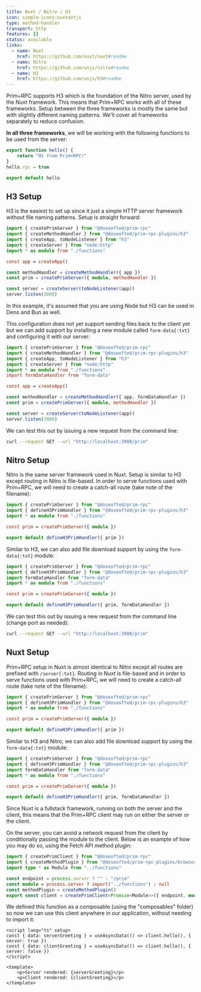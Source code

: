 ```yaml
---
title: Nuxt / Nitro / H3
icon: simple-icons:nuxtdotjs
type: method-handler
transport: http
features: []
status: available
links:
  - name: Nuxt
    href: https://github.com/nuxt/nuxt#readme
  - name: Nitro
    href: https://github.com/unjs/nitro#readme
  - name: H3
    href: https://github.com/unjs/h3#readme
---
```



Prim+RPC supports H3 which is the foundation of the Nitro server, used by the Nuxt framework. This means that Prim+RPC
works with all of these frameworks. Setup between the three frameworks is mostly the same but with slightly different
naming patterns. We'll cover all frameworks separately to reduce confusion.

**In all three frameworks**, we will be working with the following functions to be used from the server:

<CodeFile filename="functions/index.ts">

```typescript
export function hello() {
	return "Hi from Prim+RPC!"
}
hello.rpc = true

export default hello
```

</CodeFile>

## H3 Setup

H3 is the easiest to set up since it just a simple HTTP server framework without file naming patterns. Setup is straight
forward:

<CodeFile filename="index.ts">

```typescript
import { createPrimServer } from "@doseofted/prim-rpc"
import { createMethodHandler } from "@doseofted/prim-rpc-plugins/h3"
import { createApp, toNodeListener } from "h3"
import { createServer } from "node:http"
import * as module from "./functions"

const app = createApp()

const methodHandler = createMethodHandler({ app })
const prim = createPrimServer({ module, methodHandler })

const server = createServer(toNodeListener(app))
server.listen(3000)
```

</CodeFile>

In this example, it's assumed that you are using Node but H3 can be used in Deno and Bun as well.

This configuration does not yet support sending files back to the client yet but we can add support by installing a new
module called `form-data{:txt}` and configuring it with our server:

<CodeFile filename="index.ts">

```typescript {6} /formDataHandler/2
import { createPrimServer } from "@doseofted/prim-rpc"
import { createMethodHandler } from "@doseofted/prim-rpc-plugins/h3"
import { createApp, toNodeListener } from "h3"
import { createServer } from "node:http"
import * as module from "./functions"
import formDataHandler from "form-data"

const app = createApp()

const methodHandler = createMethodHandler({ app, formDataHandler })
const prim = createPrimServer({ module, methodHandler })

const server = createServer(toNodeListener(app))
server.listen(3000)
```

</CodeFile>

We can test this out by issuing a new request from the command line:

<CodeFile>

```zsh
curl --request GET --url "http://localhost:3000/prim"
```

</CodeFile>

## Nitro Setup

Nitro is the same server framework used in Nuxt. Setup is similar to H3 except routing in Nitro is file-based. In order
to serve functions used with Prim+RPC, we will need to create a catch-all route (take note of the filename):

<CodeFile filename="routes/prim/[...].ts">

```typescript
import { createPrimServer } from "@doseofted/prim-rpc"
import { defineH3PrimHandler } from "@doseofted/prim-rpc-plugins/h3"
import * as module from "./functions"

const prim = createPrimServer({ module })

export default defineH3PrimHandler({ prim })
```

</CodeFile>

Similar to H3, we can also add file download support by using the `form-data{:txt}` module:

<CodeFile filename="routes/prim/[...].ts">

```typescript {3} /formDataHandler/2
import { createPrimServer } from "@doseofted/prim-rpc"
import { defineH3PrimHandler } from "@doseofted/prim-rpc-plugins/h3"
import formDataHandler from "form-data"
import * as module from "./functions"

const prim = createPrimServer({ module })

export default defineH3PrimHandler({ prim, formDataHandler })
```

</CodeFile>

We can test this out by issuing a new request from the command line (change port as needed):

<CodeFile>

```zsh
curl --request GET --url "http://localhost:3000/prim"
```

</CodeFile>

## Nuxt Setup

Prim+RPC setup in Nuxt is almost identical to Nitro except all routes are prefixed with `/server{:txt}`. Routing in Nuxt
is file-based and in order to serve functions used with Prim+RPC, we will need to create a catch-all route (take note of
the filename):

<CodeFile filename="server/routes/prim/[...].ts">

```typescript
import { createPrimServer } from "@doseofted/prim-rpc"
import { defineH3PrimHandler } from "@doseofted/prim-rpc-plugins/h3"
import * as module from "./functions"

const prim = createPrimServer({ module })

export default defineH3PrimHandler({ prim })
```

</CodeFile>

Similar to H3 and Nitro, we can also add file download support by using the `form-data{:txt}` module:

<CodeFile filename="server/routes/prim/[...].ts">

```typescript {3} /formDataHandler/2
import { createPrimServer } from "@doseofted/prim-rpc"
import { defineH3PrimHandler } from "@doseofted/prim-rpc-plugins/h3"
import formDataHandler from "form-data"
import * as module from "./functions"

const prim = createPrimServer({ module })

export default defineH3PrimHandler({ prim, formDataHandler })
```

</CodeFile>

Since Nuxt is a fullstack framework, running on both the server and the client, this means that the Prim+RPC client may
run on either the server or the client.

On the server, you can avoid a network request from the client by conditionally passing the module to the client. Below
is an example of how you may do so, using the Fetch API method plugin:

<CodeFile filename="composables/client.ts">

```typescript
import { createPrimClient } from "@doseofted/prim-rpc"
import { createMethodPlugin } from "@doseofted/prim-rpc-plugins/browser"
import type * as Module from "../functions"

const endpoint = process.server ? "" : "/prim"
const module = process.server ? import("../functions") : null
const methodPlugin = createMethodPlugin()
export const client = createPrimClient<Promise<Module>>({ endpoint, module, methodPlugin })
```

</CodeFile>

We defined this function as a composable (using the "composables" folder) so now we can use this client anywhere in our
application, without needing to import it:

<CodeFile filename="pages/index.vue">

```vue
<script lang="ts" setup>
const { data: serverGreeting } = useAsyncData(() => client.hello(), { server: true })
const { data: clientGreeting } = useAsyncData(() => client.hello(), { server: false })
</script>

<template>
	<p>Server rendered: {serverGreeting}</p>
	<p>Client rendered: {clientGreeting}</p>
</template>
```

</CodeFile>
